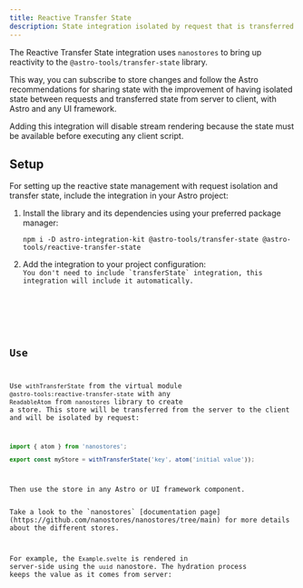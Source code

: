 ```yaml
---
title: Reactive Transfer State
description: State integration isolated by request that is transferred from server to client
---
```





The Reactive Transfer State integration uses `nanostores` to bring up reactivity to the `@astro-tools/transfer-state` library.

This way, you can subscribe to store changes and follow the Astro recommendations for sharing state with the improvement of having
isolated state between requests and transferred state from server to client, with Astro and any UI framework.

<Aside type="caution">Adding this integration will disable stream rendering because the state must be available before executing any client script.</Aside>

## Setup

For setting up the reactive state management with request isolation and transfer state, include the integration in your Astro project:
<Steps>
1.  Install the library and its dependencies using your preferred package manager:
    ```
    npm i -D astro-integration-kit @astro-tools/transfer-state @astro-tools/reactive-transfer-state
    ```
2.  Add the integration to your project configuration:
    <Code title="astro.config.mjs" code={setupExampleRaw} lang="typescript" />
    <Aside type="note">You don't need to include `transferState` integration, this integration will include it automatically.</Aside>
</Steps>

## Use

Use `withTransferState` from the virtual module `@astro-tools:reactive-transfer-state` with any `ReadableAtom` from `nanostores` library to create a store. This store will be transferred from the server to the client and will be isolated by request:

```typescript
import { atom } from 'nanostores';

export const myStore = withTransferState('key', atom('initial value'));
```

Then use the store in any Astro or UI framework component.

<Aside type="tip">Take a look to the `nanostores` [documentation page](https://github.com/nanostores/nanostores/tree/main) for more details about the different stores.</Aside>

For example, the `Example.svelte` is rendered in server-side using the `uuid` nanostore. The hydration process keeps the value as it comes from server:

<Example>
  <Tabs>
    <TabItem label="Example.astro">
      <Code code={transferStateExampleRaw} lang="astro" />
    </TabItem>
    <TabItem label="Example.svelte">
      <Code code={transferStateExampleChildRaw} lang="astro" />
    </TabItem>
    <TabItem label="uuid-store.ts">
      <Code code={uuidStoreExampleRaw} lang="typescript" />
    </TabItem>
    <TabItem label="Output.svelte">
      <Code code={outputCodeExample} lang="svelte" />
    </TabItem>
  </Tabs>
  <ExamplePreview hydration="example">
    <TransferStateExample id="example" />
  </ExamplePreview>
</Example>
